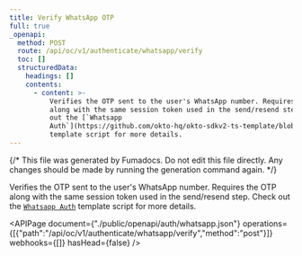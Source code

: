 ```yaml
---
title: Verify WhatsApp OTP
full: true
_openapi:
  method: POST
  route: /api/oc/v1/authenticate/whatsapp/verify
  toc: []
  structuredData:
    headings: []
    contents:
      - content: >-
          Verifies the OTP sent to the user's WhatsApp number. Requires the OTP
          along with the same session token used in the send/resend step. Check
          out the [`Whatsapp
          Auth`](https://github.com/okto-hq/okto-sdkv2-ts-template/blob/main/src/api-template/auth/whatsappAuthenticate_template.ts)
          template script for more details.
---
```


{/* This file was generated by Fumadocs. Do not edit this file directly. Any changes should be made by running the generation command again. */}

Verifies the OTP sent to the user's WhatsApp number. Requires the OTP along with the same session token used in the send/resend step. Check out the [`Whatsapp Auth`](https://github.com/okto-hq/okto-sdkv2-ts-template/blob/main/src/api-template/auth/whatsappAuthenticate_template.ts) template script for more details.

<APIPage document={"./public/openapi/auth/whatsapp.json"} operations={[{"path":"/api/oc/v1/authenticate/whatsapp/verify","method":"post"}]} webhooks={[]} hasHead={false} />